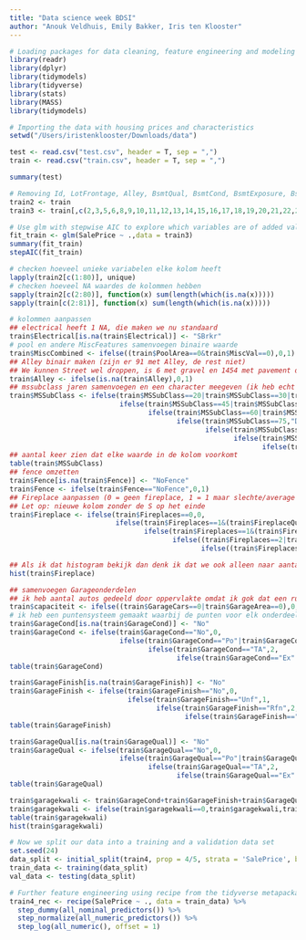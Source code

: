 ```yaml
---
title: "Data science week BDSI"
author: "Anouk Veldhuis, Emily Bakker, Iris ten Klooster"
---
```


```r
# Loading packages for data cleaning, feature engineering and modeling
library(readr)
library(dplyr)
library(tidymodels)
library(tidyverse)
library(stats)
library(MASS)
library(tidymodels)
```

```r
# Importing the data with housing prices and characteristics
setwd("/Users/iristenklooster/Downloads/data")

test <- read.csv("test.csv", header = T, sep = ",")
train <- read.csv("train.csv", header = T, sep = ",")

summary(test)

```

```r
# Removing Id, LotFrontage, Alley, BsmtQual, BsmtCond, BsmtExposure, BsmtFinType1, BsmtFinType2, Electrical, FireplaceQu, GarageType, GarageYrBlt, GarageFinish, GarageQual, GarageCond, PoolQC, Fence, MiscFeature and storing this in train3 dataset.
train2 <- train
train3 <- train[,c(2,3,5,6,8,9,10,11,12,13,14,15,16,17,18,19,20,21,22,23,24,25,28,29,30,35,37,38,39,40,41,42,44,45,46,47,48,49,50,51,52,53,54,55,56,57,62,63,66,67,68,69,70,71,72,76,77,78,79,80,81)]
```

```r
# Use glm with stepwise AIC to explore which variables are of added value to a predictive model
fit_train <- glm(SalePrice ~ .,data = train3)
summary(fit_train)
stepAIC(fit_train)
```

```r
# checken hoeveel unieke variabelen elke kolom heeft
lapply(train2[c(1:80)], unique)
# checken hoeveel NA waardes de kolommen hebben
sapply(train2[c(2:80)], function(x) sum(length(which(is.na(x))))) 
sapply(train[c(2:81)], function(x) sum(length(which(is.na(x))))) 
```

```r
# kolommen aanpassen
## electrical heeft 1 NA, die maken we nu standaard
train$Electrical[is.na(train$Electrical)] <- "SBrkr"
# pool en andere MiscFeatures samenvoegen binaire waarde
train$MiscCombined <- ifelse((train$PoolArea==0&train$MiscVal==0),0,1)
## Alley binair maken (zijn er 91 met Alley, de rest niet)
## We kunnen Street wel droppen, is 6 met gravel en 1454 met pavement dus die zou ik uberhaupt skippen
train$Alley <- ifelse(is.na(train$Alley),0,1)
## mssubclass jaren samenvoegen en een character meegeven (ik heb echt weinig groepen overgelaten, we zouden er nog wat extra toe kunnen voegen)
train$MSSubClass <- ifelse(train$MSSubClass==20|train$MSSubClass==30|train$MSSubClass==40|train$MSSubClass==120,"A",
                           ifelse(train$MSSubClass==45|train$MSSubClass==50|train$MSSubClass==150,"B",
                                  ifelse(train$MSSubClass==60|train$MSSubClass==70|train$MSSubClass==160,"C",
                                         ifelse(train$MSSubClass==75,"D",
                                                ifelse(train$MSSubClass==80|train$MSSubClass==85|train$MSSubClass==180,"E",
                                                       ifelse(train$MSSubClass==90,"F",
                                                              ifelse(train$MSSubClass==190,"G","H")))))))
## aantal keer zien dat elke waarde in de kolom voorkomt
table(train$MSSubClass)
## fence omzetten
train$Fence[is.na(train$Fence)] <- "NoFence"
train$Fence <- ifelse(train$Fence=="NoFence",0,1)
## Fireplace aanpassen (0 = geen fireplace, 1 = 1 maar slechte/average kwaliteit en minder, 2 = 1 maar goede kwaliteit/veel, 3 = 2 of 3 maar slechte/average kwaliteit en minder, 4 = 2 of 3 en goede kwaliteit/veel)
## Let op: nieuwe kolom zonder de S op het einde
train$Fireplace <- ifelse(train$Fireplaces==0,0,
                          ifelse(train$Fireplaces==1&(train$FireplaceQu=="Po"|train$FireplaceQu=="TA"|train$FireplaceQu=="Fa"),1,
                                 ifelse(train$Fireplaces==1&(train$FireplaceQu=="Ex"|train$FireplaceQu=="Gd"),2,
                                        ifelse((train$Fireplaces==2|train$Fireplaces==3)&(train$FireplaceQu=="Po"|train$FireplaceQu=="TA"|train$FireplaceQu=="Fa"),3,
                                               ifelse((train$Fireplaces==2|train$Fireplaces==3)&(train$FireplaceQu=="Ex"|train$FireplaceQu=="Gd"),4,5)))))

## Als ik dat histogram bekijk dan denk ik dat we ook alleen naar aantal kunnen kijken, maar dat is simpel gedaan.
hist(train$Fireplace)

## samenvoegen Garageonderdelen
## ik heb aantal autos gedeeld door oppervlakte omdat ik gok dat een ruimere garage meer waarde creeert. Eens?
train$capaciteit <- ifelse((train$GarageCars==0|train$GarageArea==0),0,round(train$GarageArea/train$GarageCars, digits = 0))
# ik heb een puntensysteem gemaakt waarbij de punten voor elk onderdeel opgeteld worden
train$GarageCond[is.na(train$GarageCond)] <- "No"
train$GarageCond <- ifelse(train$GarageCond=="No",0,
                           ifelse(train$GarageCond=="Po"|train$GarageCond=="Fa",1,
                                  ifelse(train$GarageCond=="TA",2,
                                         ifelse(train$GarageCond=="Ex"|train$GarageCond=="Gd",3,4))))
table(train$GarageCond)

train$GarageFinish[is.na(train$GarageFinish)] <- "No"
train$GarageFinish <- ifelse(train$GarageFinish=="No",0,
                             ifelse(train$GarageFinish=="Unf",1,
                                    ifelse(train$GarageFinish=="Rfn",2,
                                           ifelse(train$GarageFinish=="Fin",3,4))))
table(train$GarageFinish)

train$GarageQual[is.na(train$GarageQual)] <- "No"
train$GarageQual <- ifelse(train$GarageQual=="No",0,
                           ifelse(train$GarageQual=="Po"|train$GarageQual=="Fa",1,
                                  ifelse(train$GarageQual=="TA",2,
                                         ifelse(train$GarageQual=="Ex"|train$GarageQual=="Gd",3,4))))
table(train$GarageQual)

train$garagekwali <- train$GarageCond+train$GarageFinish+train$GarageQual
train$garagekwali <- ifelse(train$garagekwali==0,train$garagekwali,train$garagekwali-2)
table(train$garagekwali)
hist(train$garagekwali)

```

```r
# Now we split our data into a training and a validation data set
set.seed(24)
data_split <- initial_split(train4, prop = 4/5, strata = 'SalePrice', breaks = 10,)
train_data <- training(data_split)
val_data <- testing(data_split)
```

```r
# Further feature engineering using recipe from the tidyverse metapackage: dummify the variables and normalize and logtransform the numerical variables
train4_rec <- recipe(SalePrice ~ ., data = train_data) %>%
  step_dummy(all_nominal_predictors()) %>%
  step_normalize(all_numeric_predictors()) %>%
  step_log(all_numeric(), offset = 1)
```


